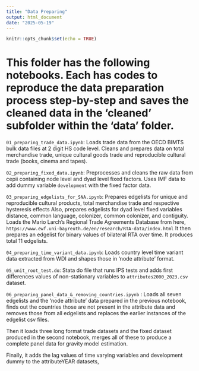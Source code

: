 ```yaml
---
title: "Data Preparing"
output: html_document
date: "2025-05-19"
---
```


```r
knitr::opts_chunk$set(echo = TRUE)
```


# This folder has the following notebooks. Each has codes to reproduce the data preparation process step-by-step and saves the cleaned data in the 'cleaned' subfolder within the 'data' folder. 

`01_preparing_trade_data.ipynb`: Loads trade data from the OECD BIMTS bulk data files at 2 digit HS code level. Cleans and prepares data on total merchandise trade, unique cultural goods trade and reproducible cultural trade (books, cinema and tapes).

`02_preparing_fixed_data.ipynb`: Preprocesses and cleans the raw data from cepii containing node level and dyad level fixed factors. Uses IMF data to add dummy variable `development` with the fixed factor data. 

`03_preparing_edgelists_for_SNA.ipynb`: Prepares edgelists for unique and reproducible cultural products, total merchandise trade and respective hysteresis effects
Also, prepares edgelists for dyad level fixed variables distance, common language, colonizer, common colonizer, and contiguity. 
Loads the Mario Larch's Regional Trade Agreements Database from here, `https://www.ewf.uni-bayreuth.de/en/research/RTA-data/index.html`
It then prepares an edgelist for binary values of bilateral RTA over time. It produces total 11 edgelists.

`04_preparing_time_variant_data.ipynb`: Loads country level time variant data extracted from WDI and shapes those in 'node attribute' format. 

`05_unit_root_test.do`: Stata do file that runs IPS tests and adds first differences values of non-stationary variables to `attributes2000_2023.csv` dataset.

`06_preparing_panel_data_&_removing_countries.ipynb` : Loads all seven edgelists and the 'node attribute' data prepared in the previous notebook, finds out the countries those are not present in the attribute data and removes those from all edgelists and replaces the earlier instances of the edgelist csv files. 

Then it loads three long format trade datasets and the fixed dataset produced in the second notebook, merges all of these to produce a complete panel data for gravity model estimation. 

Finally, it adds the lag values of time varying variables and development dummy to the attributeYEAR datasets, 

